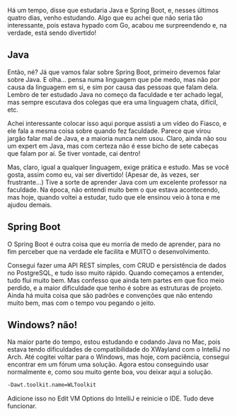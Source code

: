 Há um tempo, disse que estudaria Java e Spring Boot, e, nesses últimos quatro dias, venho estudando. Algo que eu achei que não seria tão interessante, pois estava hypado com Go, acabou me surpreendendo e, na verdade, está sendo divertido!

## Java

Então, né? Já que vamos falar sobre Spring Boot, primeiro devemos falar sobre Java. E olha… pensa numa linguagem que põe medo, mas não por causa da linguagem em si, e sim por causa das pessoas que falam dela. Lembro de ter estudado Java no começo da faculdade e ter achado legal, mas sempre escutava dos colegas que era uma linguagem chata, difícil, etc.

Achei interessante colocar isso aqui porque assisti a um vídeo do Fiasco, e ele fala a mesma coisa sobre quando fez faculdade. Parece que virou jargão falar mal de Java, e a maioria nunca nem usou. Claro, ainda não sou um expert em Java, mas com certeza não é esse bicho de sete cabeças que falam por aí. Se tiver vontade, cai dentro!

Mas, claro, igual a qualquer linguagem, exige prática e estudo. Mas se você gosta, assim como eu, vai ser divertido! (Apesar de, às vezes, ser frustrante…) Tive a sorte de aprender Java com um excelente professor na faculdade. Na época, não entendi muito bem o que estava acontecendo, mas hoje, quando voltei a estudar, tudo que ele ensinou veio à tona e me ajudou demais.

## Spring Boot

O Spring Boot é outra coisa que eu morria de medo de aprender, para no fim perceber que na verdade ele facilita e MUITO o desenvolvimento.

Consegui fazer uma API REST simples, com CRUD e persistência de dados no PostgreSQL, e tudo isso muito rápido. Quando começamos a entender, tudo flui muito bem. Mas confesso que ainda tem partes em que fico meio perdido, e a maior dificuldade que tenho é sobre as estruturas de projeto. Ainda há muita coisa que são padrões e convenções que não entendo muito bem, mas com o tempo vou pegando o jeito.

## Windows? não!

Na maior parte do tempo, estou estudando e codando Java no Mac, pois estava tendo dificuldades de compatibilidade do XWayland com o IntelliJ no Arch. Até cogitei voltar para o Windows, mas hoje, com paciência, consegui encontrar em um fórum uma solução. Agora estou conseguindo usar normalmente e, como sou muito gente boa, vou deixar aqui a solução.

```bash
-Dawt.toolkit.name=WLToolkit
```

Adicione isso no Edit VM Options do IntelliJ e reinicie o IDE. Tudo deve funcionar.
